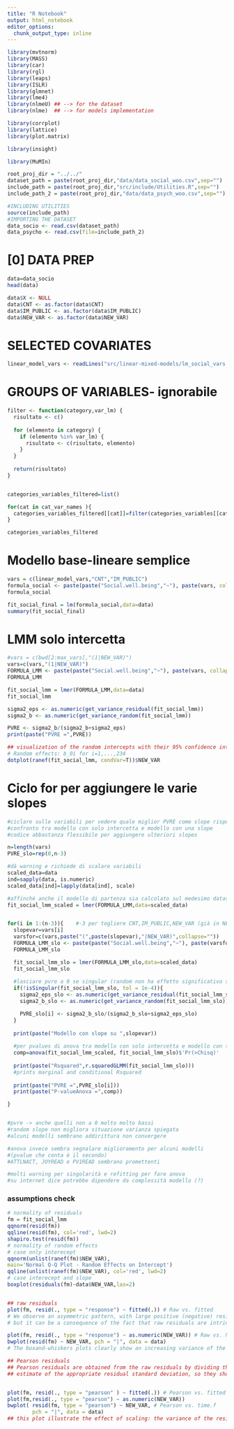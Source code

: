 ```yaml
---
title: "R Notebook"
output: html_notebook
editor_options: 
  chunk_output_type: inline
---
```

```r
library(mvtnorm)
library(MASS)
library(car)
library(rgl)
library(leaps)
library(ISLR)
library(glmnet)
library(lme4)
library(nlmeU) ## --> for the dataset
library(nlme)  ## --> for models implementation

library(corrplot)
library(lattice)
library(plot.matrix)

library(insight)

library(MuMIn)
```

```r
root_proj_dir = "../../"
dataset_path = paste(root_proj_dir,"data/data_social_woo.csv",sep="")
include_path = paste(root_proj_dir,"src/include/Utilities.R",sep="")
include_path_2 = paste(root_proj_dir,"data/data_psych_woo.csv",sep="")

#INCLUDING UTILITIES
source(include_path)
#IMPORTING THE DATASET
data_socio <- read.csv(dataset_path)
data_psycho <- read.csv(file=include_path_2) 
```


# [0] DATA PREP
```r
data=data_socio
head(data)
```


```r
data$X <- NULL
data$CNT <- as.factor(data$CNT)
data$IM_PUBLIC <- as.factor(data$IM_PUBLIC)
data$NEW_VAR <- as.factor(data$NEW_VAR)
```

# SELECTED COVARIATES
```r
linear_model_vars <- readLines("src/linear-mixed-models/lm_social_vars.txt")
```

# GROUPS OF VARIABLES- ignorabile
```r
filter <- function(category,var_lm) {
  risultato <- c()
  
  for (elemento in category) {
    if (elemento %in% var_lm) {
      risultato <- c(risultato, elemento)
    }
  }
  
  return(risultato)
}


categories_variables_filtered=list()

for(cat in cat_var_names ){
  categories_variables_filtered[[cat]]=filter(categories_variables[[cat]],linear_model_vars)
}

categories_variables_filtered
```

# Modello base-lineare semplice
```r
vars = c(linear_model_vars,"CNT","IM_PUBLIC")
formula_social <- paste(paste("Social.well.being","~"), paste(vars, collapse = "+"))
formula_social

fit_social_final = lm(formula_social,data=data)
summary(fit_social_final)
```


#  LMM solo intercetta
```r
#vars = c(bwd[2:max_vars],"(1|NEW_VAR)")
vars=c(vars,"(1|NEW_VAR)")
FORMULA_LMM <- paste(paste("Social.well.being","~"), paste(vars, collapse = "+"))
FORMULA_LMM

fit_social_lmm = lmer(FORMULA_LMM,data=data)
fit_social_lmm

sigma2_eps <- as.numeric(get_variance_residual(fit_social_lmm))
sigma2_b <- as.numeric(get_variance_random(fit_social_lmm))

PVRE <- sigma2_b/(sigma2_b+sigma2_eps)
print(paste("PVRE =",PVRE))

## visualization of the random intercepts with their 95% confidence intervals
# Random effects: b_0i for i=1,...,234
dotplot(ranef(fit_social_lmm, condVar=T))$NEW_VAR
```

#  Ciclo for per aggiungere le varie slopes
```r
#ciclare sulle variabili per vedere quale miglior PVRE come slope rispetto a sola intercetta NEW_VAR
#confronto tra modello con solo intercetta e modello con una slope
#codice abbastanza flessibile per aggiungere ulteriori slopes

n=length(vars)
PVRE_slo=rep(0,n-3)

#dà warning e richiede di scalare variabili
scaled_data=data
ind=sapply(data, is.numeric)
scaled_data[ind]=lapply(data[ind], scale)

#affinchè anche il modello di partenza sia calcolato sul medesimo dataset scalato
fit_social_lmm_scaled = lmer(FORMULA_LMM,data=scaled_data)


for(i in 1:(n-3)){    #-3 per togliere CNT,IM_PUBLIC,NEW_VAR (già in NEW_VAR)
  slopevar=vars[i]
  varsfor=c(vars,paste("(",paste(slopevar),"|NEW_VAR)",collapse=""))
  FORMULA_LMM_slo <- paste(paste("Social.well.being","~"), paste(varsfor, collapse = "+"))
  FORMULA_LMM_slo

  fit_social_lmm_slo = lmer(FORMULA_LMM_slo,data=scaled_data)
  fit_social_lmm_slo
  
  #lasciare pvre a 0 se singular (random non ha effetto significativo su modello, non vale la pena considerarlo)
  if(!isSingular(fit_social_lmm_slo, tol = 1e-4)){
    sigma2_eps_slo <- as.numeric(get_variance_residual(fit_social_lmm_slo))
    sigma2_b_slo <- as.numeric(get_variance_random(fit_social_lmm_slo))

    PVRE_slo[i] <- sigma2_b_slo/(sigma2_b_slo+sigma2_eps_slo)
  }
  
  print(paste("Modello con slope su ",slopevar))
  
  #per pvalues di anova tra modello con solo intercetta e modello con slope
  comp=anova(fit_social_lmm_scaled, fit_social_lmm_slo)$'Pr(>Chisq)'
  
  print(paste("Rsquared",r.squaredGLMM(fit_social_lmm_slo)))
  #prints marginal and conditional Rsquared
  
  print(paste("PVRE =",PVRE_slo[i]))
  print(paste("P-valueAnova =",comp))

}


#pvre -> anche quelli non a 0 molto molto bassi 
#random slope non migliora situazione varianza spiegata
#alcuni modelli sembrano addirittura non convergere

#anova invece sembra segnalare miglioramento per alcuni modelli
#(pvalue che conta è il secondo)
#ATTLNACT, JOYREAD e PV1READ sembrano promettenti

#molti warning per singolarità e refitting per fare anova
#su internet dice potrebbe dipendere da complessità modello (?)

```








### assumptions check
```r
# normality of residuals
fm = fit_social_lmm
qqnorm(resid(fm))
qqline(resid(fm), col='red', lwd=2)
shapiro.test(resid(fm))
# normality of random effects
# case only interecept
qqnorm(unlist(ranef(fm)$NEW_VAR),
main='Normal Q-Q Plot - Random Effects on Intercept')
qqline(unlist(ranef(fm)$NEW_VAR), col='red', lwd=2)
# case interecept and slope
boxplot(residuals(fm)~data$NEW_VAR,las=2)


## raw residuals
plot(fm, resid(., type = "response") ~ fitted(.)) # Raw vs. fitted
# We observe an asymmetric pattern, with large positive (negative) residuals present mainly for small (large) fitted values.
# but it can be a consequence of the fact that raw residuals are intrinsically heteroscedastic and correlated.

plot(fm, resid(., type = "response") ~ as.numeric(NEW_VAR)) # Raw vs. NEW_VAR (not shown)
bwplot(resid(fm) ~ NEW_VAR, pch = "|", data = data)
# The boxand-whiskers plots clearly show an increasing variance of the residuals.

## Pearson residuals
## Pearson residuals are obtained from the raw residuals by dividing the latter by an
## estimate of the appropriate residual standard deviation, so they should be more homoscedastic


plot(fm, resid(., type = "pearson" ) ~ fitted(.)) # Pearson vs. fitted
plot(fm,resid(., type = "pearson") ~ as.numeric(NEW_VAR))
bwplot( resid(fm, type = "pearson") ~ NEW_VAR, # Pearson vs. time.f
        pch = "|", data = data)
## this plot illustrate the effect of scaling: the variance of the residuals is virtually constant.
```

